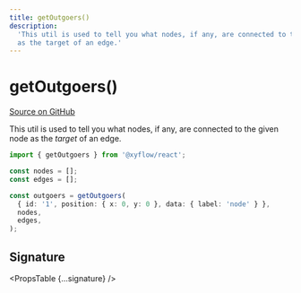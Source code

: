 ```yaml
---
title: getOutgoers()
description:
  'This util is used to tell you what nodes, if any, are connected to the given node
  as the target of an edge.'
---
```



# getOutgoers()

[Source on GitHub](https://github.com/xyflow/xyflow/blob/main/packages/system/src/utils/graph.ts/#L64)

This util is used to tell you what nodes, if any, are connected to the given node
as the _target_ of an edge.

```ts
import { getOutgoers } from '@xyflow/react';

const nodes = [];
const edges = [];

const outgoers = getOutgoers(
  { id: '1', position: { x: 0, y: 0 }, data: { label: 'node' } },
  nodes,
  edges,
);
```

## Signature

<PropsTable {...signature} />
